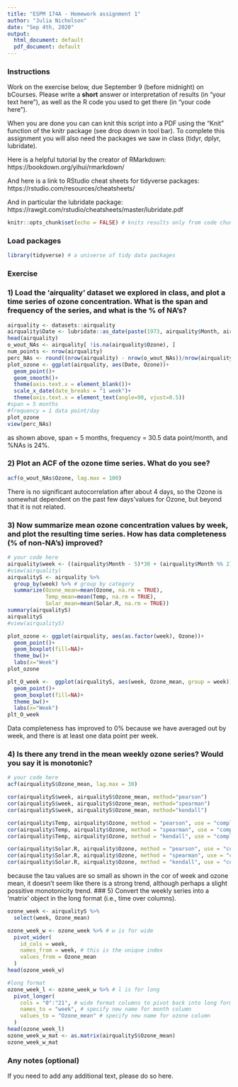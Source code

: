 ```yaml
---
title: "ESPM 174A - Homework assignment 1"
author: "Julia Nicholson"
date: "Sep 4th, 2020"
output:
  html_document: default
  pdf_document: default
---
```


### Instructions
Work on the exercise below, due September 9 (before midnight) on bCourses. 
Please write a **short** answer or interpretation of results (in "your text here"), as well as the R code you used to get there (in "your code here"). 

When you are done you can can knit this script into a PDF using the "Knit" function of the knitr package (see drop down in tool bar). To complete this assignment you will also need the packages we saw in class (tidyr, dplyr, lubridate).

Here is a helpful tutorial by the creator of RMarkdown: 
https://bookdown.org/yihui/rmarkdown/

And here is a link to RStudio cheat sheets for tidyverse packages:
https://rstudio.com/resources/cheatsheets/

And in particular the lubridate package:
https://rawgit.com/rstudio/cheatsheets/master/lubridate.pdf

```r
knitr::opts_chunk$set(echo = FALSE) # knits results only from code chunks
```

### Load packages
```r
library(tidyverse) # a universe of tidy data packages
```

### Exercise
### 1) Load the 'airquality' dataset we explored in class, and plot a time series of ozone concentration. What is the span and frequency of the series, and what is the % of NA's?
```r
airquality <- datasets::airquality
airquality$Date <- lubridate::as_date(paste(1973, airquality$Month, airquality$Day, sep= ' '))
head(airquality)
o_wout_NAs <- airquality[ !is.na(airquality$Ozone), ]
num_points <- nrow(airquality)
perc_NAs <- round((nrow(airquality) - nrow(o_wout_NAs))/nrow(airquality)*100, digits=0) 
plot_ozone <- ggplot(airquality, aes(Date, Ozone))+
  geom_point()+
  geom_smooth()+
  theme(axis.text.x = element_blank())+
  scale_x_date(date_breaks = "1 week")+
  theme(axis.text.x = element_text(angle=90, vjust=0.5))
#span = 5 months
#frequency = 1 data point/day
plot_ozone
view(perc_NAs)

```
as shown above, span = 5 months, frequency = 30.5 data point/month, and %NAs is 24%.

### 2) Plot an ACF of the ozone time series. What do you see?
```r
acf(o_wout_NAs$Ozone, lag.max = 100)
```
There is no significant autocorrelation after about 4 days, so the Ozone is somewhat dependent on the past few days'values for Ozone, but beyond that it is not related.

### 3) Now summarize mean ozone concentration values by week, and plot the resulting time series. How has data completeness (% of non-NA's) improved? 
```r
# your code here
airquality$week <- ((airquality$Month - 5)*30 + (airquality$Month %% 2) + airquality$Day) %/%7
#view(airquality)
airqualityS <- airquality %>% 
  group_by(week) %>% # group by category
  summarize(Ozone_mean=mean(Ozone, na.rm = TRUE), 
            Temp_mean=mean(Temp, na.rm = TRUE), 
            Solar_mean=mean(Solar.R, na.rm = TRUE))
summary(airqualityS)
airqualityS
#view(airqualityS)

plot_ozone <- ggplot(airquality, aes(as.factor(week), Ozone))+
  geom_point()+
  geom_boxplot(fill=NA)+
  theme_bw()+
  labs(x="Week")
plot_ozone

plt_O_week <-  ggplot(airqualityS, aes(week, Ozone_mean, group = week))+
  geom_point()+
  geom_boxplot(fill=NA)+
  theme_bw()+
  labs(x="Week")
plt_O_week

```
Data completeness has improved to 0% because we have averaged out by week, and there is at least one data point per week. 

### 4) Is there any trend in the mean weekly ozone series? Would you say it is monotonic? 
```r
# your code here
acf(airqualityS$Ozone_mean, lag.max = 30)

cor(airqualityS$week, airqualityS$Ozone_mean, method="pearson")
cor(airqualityS$week, airqualityS$Ozone_mean, method="spearman")
cor(airqualityS$week, airqualityS$Ozone_mean, method="kendall")

cor(airquality$Temp, airquality$Ozone, method = "pearson", use = "complete.obs")
cor(airquality$Temp, airquality$Ozone, method = "spearman", use = "complete.obs")
cor(airquality$Temp, airquality$Ozone, method = "kendall", use = "complete.obs")

cor(airquality$Solar.R, airquality$Ozone, method = "pearson", use = "complete.obs")
cor(airquality$Solar.R, airquality$Ozone, method = "spearman", use = "complete.obs")
cor(airquality$Solar.R, airquality$Ozone, method = "kendall", use = "complete.obs")
```
because the tau values are so small as shown in the cor of week and ozone mean, it doesn't seem like there is a strong trend, although perhaps a slight possitive monotonicity trend.
### 5) Convert the weekly series into a 'matrix' object in the long format (i.e., time over columns).
```r
ozone_week <- airqualityS %>% 
  select(week, Ozone_mean)

ozone_week_w <- ozone_week %>% # w is for wide
  pivot_wider(
    id_cols = week,
    names_from = week, # this is the unique index
    values_from = Ozone_mean
  )
head(ozone_week_w)

#long format
ozone_week_l <- ozone_week_w %>% # l is for long
  pivot_longer(
    cols = "0":"21", # wide format columns to pivot back into long format
    names_to = "week", # specify new name for month column
    values_to = "Ozone_mean" # specify new name for ozone column
  )
head(ozone_week_l)
ozone_week_w_mat <- as.matrix(airqualityS$Ozone_mean)
ozone_week_w_mat
```

### Any notes (optional)
If you need to add any additional text, please do so here.